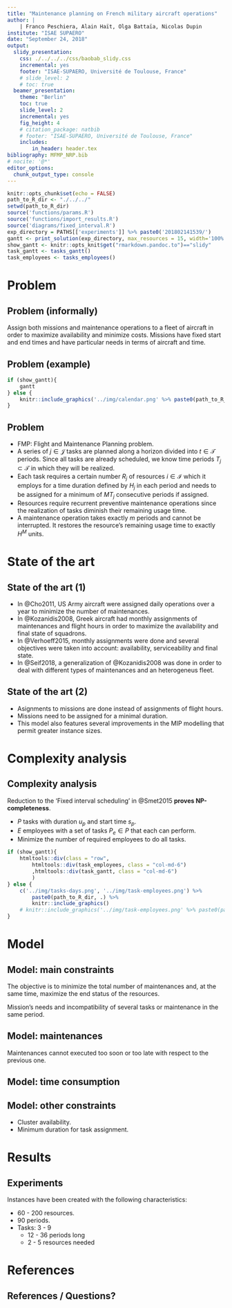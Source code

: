 ```yaml
---
title: "Maintenance planning on French military aircraft operations"
author: |
    | Franco Peschiera, Alain Haït, Olga Battaïa, Nicolas Dupin
institute: "ISAE SUPAERO"
date: "September 24, 2018"
output: 
  slidy_presentation:
    css: ./../../../css/baobab_slidy.css
    incremental: yes
    footer: "ISAE-SUPAERO, Université de Toulouse, France"
    # slide_level: 2
    # toc: true
  beamer_presentation:
    theme: "Berlin"
    toc: true
    slide_level: 2
    incremental: yes
    fig_height: 4
    # citation_package: natbib
    # footer: "ISAE-SUPAERO, Université de Toulouse, France"
    includes:
        in_header: header.tex
bibliography: MFMP_NRP.bib
# nocite: '@*'
editor_options: 
  chunk_output_type: console
---
```


```r
knitr::opts_chunk$set(echo = FALSE)
path_to_R_dir <- "./../../"
setwd(path_to_R_dir)
source('functions/params.R')
source('functions/import_results.R')
source('diagrams/fixed_interval.R')
exp_directory = PATHS[['experiments']] %>% paste0('201802141539/')
gantt <- print_solution(exp_directory, max_resources = 15, width='100%')
show_gantt <- knitr::opts_knit$get("rmarkdown.pandoc.to")=="slidy"
task_gantt <- tasks_gantt()
task_employees <- tasks_employees()
```

# Problem

## Problem (informally)

Assign both missions and maintenance operations to a fleet of aircraft in order to maximize availability and minimize costs. Missions have fixed start and end times and have particular needs in terms of aircraft and time.

## Problem (example)


```r

if (show_gantt){
    gantt
} else {
    knitr::include_graphics('../img/calendar.png' %>% paste0(path_to_R_dir, .))
}

```


## Problem

* FMP: Flight and Maintenance Planning problem.
* A series of $j \in \mathcal{J}$ tasks are planned along a horizon divided into $t \in \mathcal{T}$ periods. Since all tasks are already scheduled, we know time periods $T_j \subset \mathcal{T}$ in which they will be realized. 
* Each task requires a certain number $R_{j}$ of resources $i \in \mathcal{I}$ which it employs for a time duration defined by $H_j$ in each period and needs to be assigned for a minimum of $MT_j$ consecutive periods if assigned.
* Resources require recurrent preventive maintenance operations since the realization of tasks diminish their remaining usage time.
* A maintenance operation takes exactly $m$ periods and cannot be interrupted. It restores the resource's remaining usage time to exactly $H^M$ units.

# State of the art

## State of the art (1)

* In @Cho2011, US Army aircraft were assigned daily operations over a year to minimize the number of maintenances.
* In @Kozanidis2008, Greek aircraft had monthly assignments of maintenances and flight hours in order to maximize the availability and final state of squadrons.
* In @Verhoeff2015, monthly assignments were done and several objectives were taken into account: availability, serviceability and final state.
* In @Seif2018, a generalization of @Kozanidis2008 was done in order to deal with different types of maintenances and an heterogeneus fleet.

## State of the art (2)

* Asignments to missions are done instead of assignments of flight hours.
* Missions need to be assigned for a minimal duration.
* This model also features several improvements in the MIP modelling that permit greater instance sizes.

# Complexity analysis

## Complexity analysis

<div class="incremental">

Reduction to the 'Fixed interval scheduling' in @Smet2015 **proves NP-completeness**.

* $P$ tasks with duration $u_p$ and start time $s_p$.
* $E$ employees with a set of tasks $P_e \in P$ that each can perform.
* Minimize the number of required employees to do all tasks.

\pause

```r

if (show_gantt){
    htmltools::div(class = "row",
        htmltools::div(task_employees, class = "col-md-6")
        ,htmltools::div(task_gantt, class = "col-md-6")
        )
} else {
    c('../img/tasks-days.png', '../img/task-employees.png') %>% 
        paste0(path_to_R_dir, .) %>%
        knitr::include_graphics()
    # knitr::include_graphics('../img/task-employees.png' %>% paste0(path_to_R_dir, .))
}

```

</div>

# Model

## Model: main constraints

<div class="incremental">

\begin{align}
& \text{Min}\; \sum_{t \in \mathcal{T}, i \in \mathcal{I}} m_{it} \times H^{M} - \sum_{i \in \mathcal{I}} rut_{i|\mathcal{T}|}
\end{align}

The objective is to minimize the total number of maintenances and, at the same time, maximize the end status of the resources.

\pause

\begin{align}
    & \sum_{t' \in \mathcal{T}^{s}_t} \sum_{i \in \mathcal{I}} m_{it'} + N_t \leq C^{max}
      & t \in \mathcal{T} \label{eq:capacity1}\\
    & \sum_{i \in \mathcal{I}_j} a_{jti} \geq R_j
            & j \in \mathcal{J}, t \in \mathcal{T}_j  \label{eq:taskres}\\
    & \sum_{t' \in \mathcal{T}^{s}_t} m_{it'} + \sum_{j \in \mathcal{J}_t \cap \mathcal{O}_i} a_{jti} \leq 1 
            & t \in \mathcal{T}, i \in \mathcal{I} \label{eq:state}
\end{align}

Mission's needs and incompatibility of several tasks or maintenance in the same period.

</div>

<!-- ## Model: minimum assignment times -->

<!-- <!-- <div class="incremental"> -->

<!-- \begin{align} -->
<!--     & a^s_{jti} \geq a_{jti} - a_{j(t-1)i} -->
<!--             & t =1, ..., \mathcal{T}, j \in \mathcal{J}_t, i \in \mathcal{I}_j \label{eq:start1} \\ -->
<!--     & a^s_{j0i} \geq a_{j0i} - 1 \!1_{i \in \mathcal{A}^{init}_{j}} -->
<!--             & j \in \mathcal{J}_0, i \in \mathcal{I}_j \label{eq:start2} \\         -->
<!--     & \sum_{t' \in \mathcal{T}^{MT}_{jt}} a^s_{jt'i} \leq a_{jti}  -->
<!--     & j \in \mathcal{J}, t \in \mathcal{T}_j, i \in \mathcal{I}_j \label{eq:start3} -->
<!-- \end{align} -->

<!-- Each task needs a minimum continuous duration at each assignment. -->

<!-- \pause -->

## Model: maintenances

\begin{align}
    & m_{it'} + m_{it} \leq 1
      & t \in \mathcal{T}, t' \in \mathcal{T}^{m}_t, i \in \mathcal{I}\label{eq:ret_min}\\ 
    & \sum_{t' \in \mathcal{T}^{M}_t} m_{it'} \geq  m_{it}
      & t \in \mathcal{T}, i \in \mathcal{I}\label{eq:ret_max}\\
    & m_{it} = 0
      & t \in \mathcal{T}^{m_{ini}}_i, i \in \mathcal{I}\label{eq:ret_min_init} \\
    & \sum_{t \in \mathcal{T}^{M_{ini}}_i} m_{it} \geq  1 
      & i \in \mathcal{I}\label{eq:ret_max_init}
\end{align}

Maintenances cannot executed too soon or too late with respect to the previous one.

<!-- </div> -->

## Model: time consumption

<!-- Time usage of an aircraft depending on the assignment to a task and remaining usage time per aircraft and period. -->

\begin{align}
 & u_{it} \geq \sum_{j \in \mathcal{J}_t \cap \mathcal{O}_i} a_{jti} H_j 
    & t =1, ..., \mathcal{T}, i \in \mathcal{I} \label{eq:usage1}\\
 & u_{it} \geq u^{min} (1 - \sum_{t' \in \mathcal{T}^{s}_t} m_{it'})
    & t =1, ..., \mathcal{T}, i \in \mathcal{I} \label{eq:usage2}\\
 & u_{it} \in [0, \max_j{\{H_j\}}]
    & t =1, ..., \mathcal{T}, i \in \mathcal{I} \label{eq:usage_lower}\\
 & rut_{it} \leq rut_{i(t-1)} + H^{M} m_{it} - u_{it}
    & t =1, ..., \mathcal{T}, i \in \mathcal{I} \label{eq:rut_upper}\\
 & rut_{i0} = Rut^{Init}_i
       & i \in \mathcal{I} \label{eq:rut_initial}\\
 & rut_{it} \geq H^{M} m_{it'}
        & t \in \mathcal{T}, t' \in \mathcal{T}^{s}_t, i \in \mathcal{I}\label{eq:rut_lower}\\
 & rut_{it} \in [0,H^{M}]
        & t \in \mathcal{T}, i \in \mathcal{I} \label{eq:mu}
\end{align}

## Model: other constraints

* Cluster availability.
* Minimum duration for task assignment.

<!-- ## Model: availability -->

<!-- \begin{align} -->
<!--    & \sum_{t' \in \mathcal{T}^{s}_t} \sum_{i \in \mathcal{I}_k} m_{it'} + N^{clust}_{kt} \leq A^{clust}_{kt} -->
<!--     &k \in \mathcal{K}, t \in \mathcal{T} \label{eq:avalaibility-cluster} \\ -->
<!--    & \sum_{i \in \mathcal{I}_k} rut_{it} \geq H^{clust}_{kt} -->
<!--     &k \in \mathcal{K}, t \in \mathcal{T} \label{eq:avalaibility-hours-cluster} -->
<!-- \end{align} -->

<!-- Each cluster of aircraft needs a minimum level of availability in number and usage hours. -->

# Results

## Experiments

Instances have been created with the following characteristics:

<!-- <div class="incremental"> -->

* 60 - 200 resources.
* 90 periods.
* Tasks: 3 - 9
    * 12 - 36 periods long
    * 2 - 5 resources needed

<!-- </div> -->

# References

## References / Questions?

<!-- \bibliographystyle{dcu} -->
<!-- \bibliography{MFMP_NRP.bib} -->
